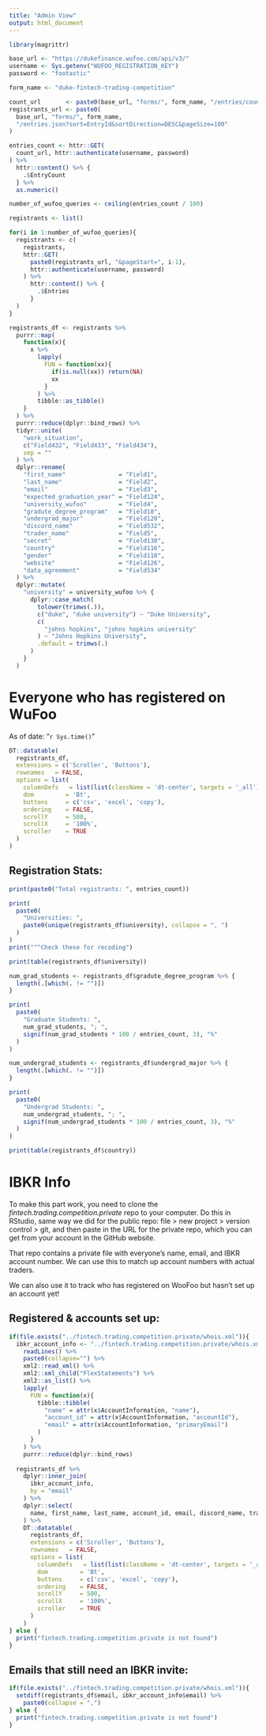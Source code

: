 ```yaml
---
title: "Admin View"
output: html_document
---
```


```r
library(magrittr)

base_url <- "https://dukefinance.wufoo.com/api/v3/"
username <- Sys.getenv("WUFOO_REGISTRATION_KEY")
password <- "footastic"

form_name <- "duke-fintech-trading-competition"

count_url       <- paste0(base_url, "forms/", form_name, "/entries/count.json")
registrants_url <- paste0(
  base_url, "forms/", form_name,
  "/entries.json?sort=EntryId&sortDirection=DESC&pageSize=100"
)

entries_count <- httr::GET(
  count_url, httr::authenticate(username, password)
) %>%
  httr::content() %>% {
    .$EntryCount
  } %>%
  as.numeric()

number_of_wufoo_queries <- ceiling(entries_count / 100)

registrants <- list()

for(i in 1:number_of_wufoo_queries){
  registrants <- c(
    registrants,
    httr::GET(
      paste0(registrants_url, "&pageStart=", i-1),
      httr::authenticate(username, password)
    ) %>%
      httr::content() %>% {
        .$Entries
      }
  )
}

registrants_df <- registrants %>%
  purrr::map(
    function(x){
      x %>%
        lapply(
          FUN = function(xx){
            if(is.null(xx)) return(NA)
            xx
          }
        ) %>%
        tibble::as_tibble()
    }
  ) %>%
  purrr::reduce(dplyr::bind_rows) %>%
  tidyr::unite(
    "work_situation",
    c("Field432", "Field433", "Field434"),
    sep = ""
  ) %>%
  dplyr::rename(
    "first_name"               = "Field1",
    "last_name"                = "Field2",
    "email"                    = "Field3",
    "expected_graduation_year" = "Field124",
    "university_wufoo"         = "Field4",
    "gradute_degree_program"   = "Field10",
    "undergrad_major"          = "Field120",
    "discord_name"             = "Field532",
    "trader_name"              = "Field5",
    "secret"                   = "Field130",
    "country"                  = "Field116",
    "gender"                   = "Field118",
    "website"                  = "Field126",
    "data_agreement"           = "Field534"
  ) %>%
  dplyr::mutate(
    "university" = university_wufoo %>% {
      dplyr::case_match(
        tolower(trimws(.)),
        c("duke", "duke university") ~ "Duke University",
        c(
          "johns hopkins", "johns hopkins university"
        ) ~ "Johns Hopkins University",
        .default = trimws(.)
      )
    }
  )

```


# Everyone who has registered on WuFoo
As of date: "`r Sys.time()`"
``` r
DT::datatable(
  registrants_df,
  extensions = c('Scroller', 'Buttons'),
  rownames   = FALSE,
  options = list(
    columnDefs   = list(list(className = 'dt-center', targets = '_all')),
    dom         = 'Bt',
    buttons     = c('csv', 'excel', 'copy'),
    ordering    = FALSE,
    scrollY     = 500,
    scrollX     = '100%',
    scroller    = TRUE
  )
)
```

## Registration Stats:
```r
print(paste0("Total registrants: ", entries_count))

print(
  paste0(
    "Universities: ", 
    paste0(unique(registrants_df$university), collapse = ", ")
  )
)
print("^^Check these for recoding")

print(table(registrants_df$university))

num_grad_students <- registrants_df$gradute_degree_program %>% {
  length(.[which(. != "")])
}

print(
  paste0(
    "Graduate Students: ", 
    num_grad_students, "; ", 
    signif(num_grad_students * 100 / entries_count, 3), "%"
  )
)

num_undergrad_students <- registrants_df$undergrad_major %>% {
  length(.[which(. != "")])
}

print(
  paste0(
    "Undergrad Students: ", 
    num_undergrad_students, "; ", 
    signif(num_undergrad_students * 100 / entries_count, 3), "%"
  )
)

print(table(registrants_df$country))

```

# IBKR Info
To make this part work, you need to clone the *fintech.trading.competition.private* 
repo to your computer. Do this in RStudio, same way we did for the public repo:
file > new project > version control > git, and then paste in the URL for the 
private repo, which you can get from your account in the GitHub website.

That repo contains a private file with everyone's name, email, and IBKR account
number. We can use this to match up account numbers with actual traders. 

We can also use it to track who has registered on WooFoo but hasn't set up an 
account yet!

## Registered & accounts set up:
```r
if(file.exists("../fintech.trading.competition.private/whois.xml")){
  ibkr_account_info <- "../fintech.trading.competition.private/whois.xml" %>%
    readLines() %>% 
    paste0(collapse="") %>%
    xml2::read_xml() %>%
    xml2::xml_child("FlexStatements") %>% 
    xml2::as_list() %>%
    lapply(
      FUN = function(x){
        tibble::tibble(
          "name" = attr(x$AccountInformation, "name"),
          "account_id" = attr(x$AccountInformation, "accountId"),
          "email" = attr(x$AccountInformation, "primaryEmail")
        )
      }
    ) %>%
    purrr::reduce(dplyr::bind_rows)
  
  registrants_df %>%
    dplyr::inner_join(
      ibkr_account_info, 
      by = "email"
    ) %>% 
    dplyr::select(
      name, first_name, last_name, account_id, email, discord_name, trader_name
    ) %>%
    DT::datatable(
      registrants_df,
      extensions = c('Scroller', 'Buttons'),
      rownames   = FALSE,
      options = list(
        columnDefs   = list(list(className = 'dt-center', targets = '_all')),
        dom         = 'Bt',
        buttons     = c('csv', 'excel', 'copy'),
        ordering    = FALSE,
        scrollY     = 500,
        scrollX     = '100%',
        scroller    = TRUE
      )
    )
} else {
  print("fintech.trading.competition.private is not found")
}
```

## Emails that still need an IBKR invite:
```r
if(file.exists("../fintech.trading.competition.private/whois.xml")){
  setdiff(registrants_df$email, ibkr_account_info$email) %>%
    paste0(collapse = ",")
} else {
  print("fintech.trading.competition.private is not found")
}
```

